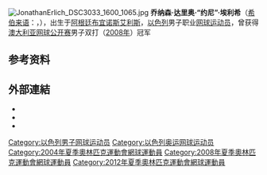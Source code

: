 {{note TA|G1=Tennis}}

[[File:JonathanErlich_DSC3033_1600_1065.jpg|thumb]]
'''乔纳森·达里奥·“约尼”·埃利希'''（[[希伯来语|希伯来语]]：'''{{rtl-lang|he|יונתן דאריו "יוני" ארליך}}'''，{{bd|1977年|4月5日}}），出生于[[阿根廷|阿根廷]][[布宜诺斯艾利斯|布宜诺斯艾利斯]]，[[以色列|以色列]]男子职业[[网球|网球]][[运动员|运动员]]，曾获得[[澳大利亚网球公开赛|澳大利亚网球公开赛]]男子双打（[[2008年澳大利亚网球公开赛|2008年]]）冠军

== 参考资料 ==
{{reflist}}

== 外部連結 ==
{{Commonscat|Jonathan Erlich}}
* {{ATP|id=E152}}
* {{ITF Profile|id=10007858}}
* {{DavisCupplayerlink|id=10007858}}

{{Tennis-bio-stub}}

{{Authority control}}
{{DEFAULTSORT:Erlich, Jonathan}}
[[Category:以色列男子网球运动员|Category:以色列男子网球运动员]]
[[Category:以色列奥运网球运动员|Category:以色列奥运网球运动员]]
[[Category:2004年夏季奧林匹克運動會網球運動員|Category:2004年夏季奧林匹克運動會網球運動員]]
[[Category:2008年夏季奧林匹克運動會網球運動員|Category:2008年夏季奧林匹克運動會網球運動員]]
[[Category:2012年夏季奧林匹克運動會網球運動員|Category:2012年夏季奧林匹克運動會網球運動員]]